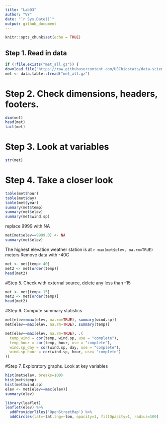 ```yaml
---
title: "Lab03"
author: "VY"
date: "`r Sys.Date()`"
output: github_document
---
```


```r
knitr::opts_chunk$set(echo = TRUE)
```

## Step 1. Read in data
```r
if (!file.exists("met_all.gz")) {
download.file("https://raw.githubusercontent.com/USCbiostats/data-science-data/master/02_met/met_all.gz", "met_all.gz", method="libcurl", timeout = 60) }
met <- data.table::fread("met_all.gz")
```
# Step 2. Check dimensions, headers, footers.

```r
dim(met)
head(met)
tail(met)
```
# Step 3. Look at variables

```r
str(met)
```

# Step 4. Take a closer look
```r
table(met$hour)
table(met$day)
table(met$year)
summary(met$temp)
summary(met$elev)
summary(met$wind.sp)

```
replace 9999 with NA
```r

met[met$elev==9999.0] <- NA
summary(met$elev)

```
The highest elevation weather station is at `r max(met$elev, na.rm=TRUE)` meters
Remove data with -40C
```r
met <- met[temp>-40]
met2 <- met[order(temp)]
head(met2)
```

#Step 5. Check with external source, delete any less than -15
```r
met <- met[temp>-15]
met2 <- met[order(temp)]
head(met2)
```
#Step 6. Compute summary statistics
```r
met[elev==max(elev, na.rm=TRUE), summary(wind.sp)]
met[elev==max(elev, na.rm=TRUE), summary(temp)]
```
```r
met[elev==max(elev, na.rm=TRUE), .(
  temp_wind = cor(temp, wind.sp, use = "complete"),
  temp_hour = cor(temp, hour, use = "complete"),
  wind.sp_day = cor(wind.sp, day, use = "complete"),
  wind.sp_hour = cor(wind.sp, hour, use= "complete")
)]
```
#Step 7. Exploratory graphs. Look at key variables
```r
hist(met$elev, breaks=100)
hist(met$temp)
hist(met$wind.sp)
elev <- met[elev==max(elev)]
summary(elev)
```
```r
library(leaflet)
leaflet(elev) %>%
  addProviderTiles('OpenStreetMap') %>% 
  addCircles(lat=~lat,lng=~lon, opacity=1, fillOpacity=1, radius=100)
```

